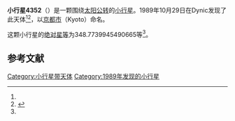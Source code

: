 {{Infobox planet
| bgcolour = #FFFFC0
| name = 4352 Kyoto
| symbol = 
| image = 
| caption = 
| discovery = yes
| discovery_ref = 
| discoverer = {{link-ja|杉江淳|杉江淳}}
| discovery_site = [[Dynic|Dynic]] 
| discovered = 1989年10月29日
| designations = yes
| mp_name = 
| named_after = 
| alt_names = 1989 UW1/ 1934 XD / 1948 XJ / 1952 UK / 1978 JF2 / 1986 CJ
| mp_category = [[主带小行星|主带小行星]]
| orbit_ref = <ref name="a">[http://ssd.jpl.nasa.gov/sbdb.cgi?sstr=4352 4352 Kyoto] {{Wayback|url=http://ssd.jpl.nasa.gov/sbdb.cgi?sstr=4352 |date=20201124004905 }}，小行星數據庫瀏覽器（JPL Small-Body Database Browser）－[[美国国家航空航天局|美国国家航空航天局]]喷气推进实验室</ref>
| epoch = 2456400.5 (2013年4月18日更新)
| aphelion = {{convert|3.30966028509686|AU|km|3|abbr=on|lk=out}}
| perihelion = {{convert|2.210700867313301|AU|km|3|abbr=on}}
| semimajor = {{convert|2.760180576205081|AU|km|3|abbr=on}}
| eccentricity = 0.199073826
| period = 1674.960887 [[日|日]]<br />4.59[[儒略年|儒略年]]
| avg_speed = 
| inclination = 11.09679838732668
| asc_node = 68.65195626611634
| mean_anomaly = 
| arg_peri = 348.7739945490665
| satellites = 
| physical_characteristics = yes
| dimensions = 
| mass = 
| density = 
| surface_grav = 
| escape_velocity = 
| sidereal_day = 
| axial_tilt = 
| pole_ecliptic_lat = 
| pole_ecliptic_lon = 
| albedo = 
| temperatures= 
| temp_name1 = 
| mean_temp_1 = 
| max_temp_1 = 
| temp_name2 = 
| max_temp_2 = 
| spectral_type = 
| abs_magnitude = 348.7739945490665
}}

'''小行星4352'''（{{lang-en|4352 Kyoto}}）是一颗围绕[[太阳|太阳]][[公转|公转]]的[[小行星|小行星]]。1989年10月29日{{link-ja|杉江淳|杉江淳}}在Dynic发现了此天体<ref name="a" /><ref>{{cite news|title=小行星列表|url=http://cfa-www.harvard.edu/iau/lists/NumberedMPs.txt|accessdate=2013-07-08|newspaper=哈佛大学|archive-date=2008-05-17|archive-url=https://web.archive.org/web/20080517010638/http://cfa-www.harvard.edu/iau/lists/NumberedMPs.txt|dead-url=no}}</ref>，以[[京都市|京都市]]（Kyoto）命名。

这颗小行星的[[绝对星等|绝对星等]]为348.7739945490665等<ref name="a" />。

==参考文献==
{{reflist}}
{{Minor Planet Number|[[小行星4351|小行星4351]]|[[小行星4353|小行星4353]]}}

{{小天体}}

[[Category:小行星带天体|Category:小行星带天体]]
[[Category:1989年发现的小行星|Category:1989年发现的小行星]]

{{asteroid-stub}}